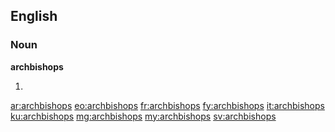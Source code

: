 ==English==

===Noun===
'''archbishops'''

# {{plural of|archbishop}}

[[ar:archbishops]]
[[eo:archbishops]]
[[fr:archbishops]]
[[fy:archbishops]]
[[it:archbishops]]
[[ku:archbishops]]
[[mg:archbishops]]
[[my:archbishops]]
[[sv:archbishops]]